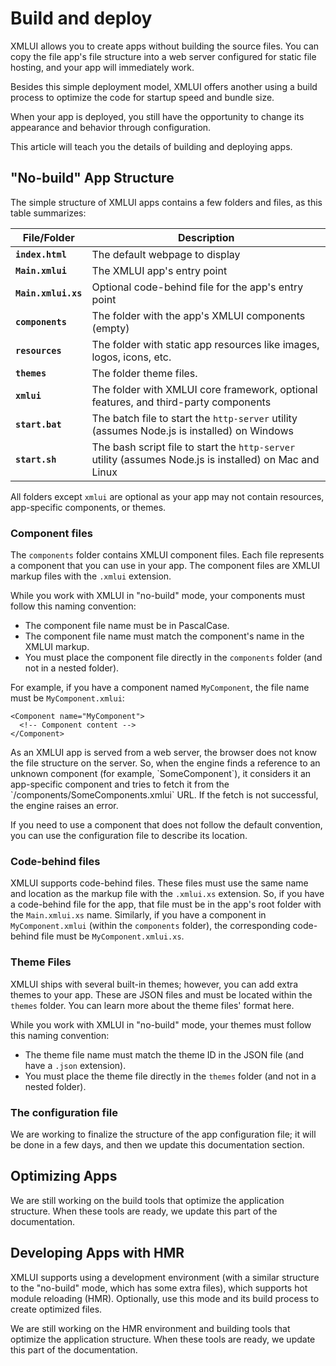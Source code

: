 
# Build and deploy

XMLUI allows you to create apps without building the source files. You can copy the file app's file structure into a web server configured for static file hosting, and your app will immediately work.

Besides this simple deployment model, XMLUI offers another using a build process to optimize the code for startup speed and bundle size.

When your app is deployed, you still have the opportunity to change its appearance and behavior through configuration.

This article will teach you the details of building and deploying apps.

## "No-build" App Structure

The simple structure of XMLUI apps contains a few folders and files, as this table summarizes:

| File/Folder | Description |
| --- | --- |
| **`index.html`** | The default webpage to display |
| **`Main.xmlui`** | The XMLUI app's entry point |
| **`Main.xmlui.xs`** | Optional code-behind file for the app's entry point |
| **`components`** | The folder with the app's XMLUI components (empty) |
| **`resources`** | The folder with static app resources like images, logos, icons, etc. |
| **`themes`** | The folder theme files. |
| **`xmlui`** | The folder with XMLUI core framework, optional features, and third-party components |
| **`start.bat`** | The batch file to start the `http-server` utility (assumes Node.js is installed) on Windows |
| **`start.sh`** | The bash script file to start the `http-server` utility (assumes Node.js is installed) on Mac and Linux |

All folders except `xmlui` are optional as your app may not contain resources, app-specific components, or themes.

### Component files

The `components` folder contains XMLUI component files. Each file represents a component that you can use in your app. The component files are XMLUI markup files with the `.xmlui` extension.

While you work with XMLUI in "no-build" mode, your components must follow this naming convention:

- The component file name must be in PascalCase.
- The component file name must match the component's name in the XMLUI markup.
- You must place the component file directly in the `components` folder (and not in a nested folder).

For example, if you have a component named `MyComponent`, the file name must be `MyComponent.xmlui`:

```ueml copy filename="components/MyComponent.xmlui"
<Component name="MyComponent">
  <!-- Component content -->
</Component>
```

<Callout type="info" emoji="📔">
As an XMLUI app is served from a web server, the browser does not know the file structure on the server. So, when the engine finds a reference to an unknown component (for example, `SomeComponent`), it considers it an app-specific component and tries to fetch it from the `/components/SomeComponents.xmlui` URL. If the fetch is not successful, the engine raises an error.
</Callout>

If you need to use a component that does not follow the default convention, you can use the configuration file to describe its location.

### Code-behind files

XMLUI supports code-behind files. These files must use the same name and location as the markup file with the `.xmlui.xs` extension. So, if you have a code-behind file for the app, that file must be in the app's root folder with the `Main.xmlui.xs` name. Similarly, if you have a component in `MyComponent.xmlui` (within the `components` folder), the corresponding code-behind file must be `MyComponent.xmlui.xs`.

### Theme Files

XMLUI ships with several built-in <SmartLink href={THEMES_DEFINITIONS}>themes</SmartLink>; however, you can add extra themes to your app. These are JSON files and must be located within the `themes` folder. You can learn more about the theme files' format <SmartLink href={THEMES_WHAT_A_THEME_CONTAINS}>here</SmartLink>.

While you work with XMLUI in "no-build" mode, your themes must follow this naming convention:

- The theme file name must match the theme ID in the JSON file (and have a `.json` extension).
- You must place the theme file directly in the `themes` folder (and not in a nested folder).

### The configuration file

<Callout type="warning">
We are working to finalize the structure of the app configuration file; it will be done in a few days, and then we update this documentation section.
</Callout>

## Optimizing Apps

<Callout type="warning">
We are still working on the build tools that optimize the application structure. When these tools are ready, we update this part of the documentation.
</Callout>

## Developing Apps with HMR

XMLUI supports using a development environment (with a similar structure to the "no-build" mode, which has some extra files), which supports hot module reloading (HMR). Optionally, use this mode and its build process to create optimized files.

<Callout type="warning">
We are still working on the HMR environment and building tools that optimize the application structure. When these tools are ready, we update this part of the documentation.
</Callout>

